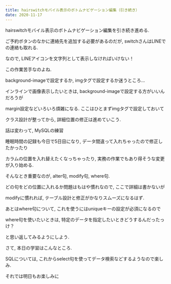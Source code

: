 ```yaml
---
title: hairswitchモバイル表示のボトムナビゲーション編集（引き続き）
date: 2020-11-17
---
```

hairswitchモバイル表示のボトムナビゲーション編集を引き続き進める.


ご予約ボタンのなかに連絡先を追加する必要があるのだが, switchさんはLINEでの連絡も取れる.


なので, LINEアイコンを文字列として表示しなければいけない！


この作業苦手なのよね.


background-imageで設定するか, imgタグで設定するか迷うところ…


インラインで画像表示したいときは, background-imageで設定する方がいいんだろうが


margin設定などいろいろ煩雑になる. ここはひとまずimgタグで設定しておいて


クラス設計が整ってから, 詳細位置の修正は進めていこう.


話は変わって, MySQLの練習


睡眠時間の記録も今日で5日目になり, データ間違って入れちゃったので修正したかったり


カラムの位置を入れ替えたくなっちゃったり, 実務の作業でもあり得そうな変更が入り始める.


そんなとき重要なのが, alter句, modify句, where句.


どの句をどの位置に入れるか問題はもはや慣れなので, ここで詳細は書かないが


modifyに慣れれば, テーブル設計と修正がかなりスムーズになるはず.


あとはwhere句について, これを使うにはuniqueキーの設定が必須になるので


where句を使いたいときは, 特定のデータを指定したいときどうするんだったっけ？


と思い返してみるようにしよう.


さて, 本日の学習はこんなところ.


SQLについては, これからselect句を使ってデータ検索などするようなので楽しみ.


それでは明日もお楽しみに
